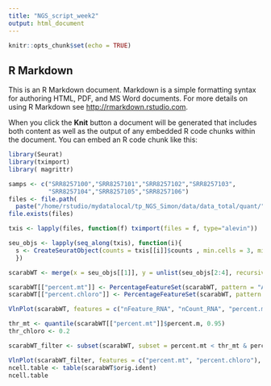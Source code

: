 ```yaml
---
title: "NGS_script_week2"
output: html_document
---
```


```r
knitr::opts_chunk$set(echo = TRUE)
```

## R Markdown

This is an R Markdown document. Markdown is a simple formatting syntax for authoring HTML, PDF, and MS Word documents. For more details on using R Markdown see <http://rmarkdown.rstudio.com>.

When you click the **Knit** button a document will be generated that includes both content as well as the output of any embedded R code chunks within the document. You can embed an R code chunk like this:

```r
library(Seurat)
library(tximport)
library( magrittr)
```



```r
samps <- c("SRR8257100","SRR8257101","SRR8257102","SRR8257103",
           "SRR8257104","SRR8257105","SRR8257106")
files <- file.path(
  paste("/home/rstudio/mydatalocal/tp_NGS_Simon/data/data_total/quant/",samps,"/alevin/quants_mat.gz", sep=""))
file.exists(files)

txis <- lapply(files, function(f) tximport(files = f, type="alevin"))

seu_objs <- lapply(seq_along(txis), function(i){
  s <- CreateSeuratObject(counts = txis[[i]]$counts , min.cells = 3, min.features = 200, project = samps[i]) 
  })

scarabWT <- merge(x = seu_objs[[1]], y = unlist(seu_objs[2:4], recursive = F), add.cell.ids = samps[1:4])
```

```r
scarabWT[["percent.mt"]] <- PercentageFeatureSet(scarabWT, pattern = "ATM")
scarabWT[["percent.chloro"]] <- PercentageFeatureSet(scarabWT, pattern = "ATC")

VlnPlot(scarabWT, features = c("nFeature_RNA", "nCount_RNA", "percent.mt", "percent.chloro"), ncol = 4)
```
```r
thr_mt <- quantile(scarabWT[["percent.mt"]]$percent.m, 0.95)
thr_chloro <- 0.2

scarabWT_filter <- subset(scarabWT, subset = percent.mt < thr_mt & percent.chloro < thr_chloro)

VlnPlot(scarabWT_filter, features = c("percent.mt", "percent.chloro"), ncol = 4)
ncell.table <- table(scarabWT$orig.ident) 
ncell.table
```


```r

```

